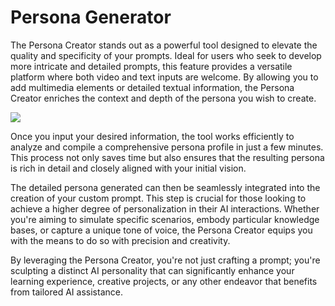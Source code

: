 Persona Generator
=================

The Persona Creator stands out as a powerful tool designed to elevate the quality and specificity of your prompts. Ideal for users who seek to develop more intricate and detailed prompts, this feature provides a versatile platform where both video and text inputs are welcome. By allowing you to add multimedia elements or detailed textual information, the Persona Creator enriches the context and depth of the persona you wish to create.

![](https://docs.myapps.ai/storage/page_media/2b98b5de-fc35-4885-8623-d501a62ccdd8.png)

Once you input your desired information, the tool works efficiently to analyze and compile a comprehensive persona profile in just a few minutes. This process not only saves time but also ensures that the resulting persona is rich in detail and closely aligned with your initial vision.

The detailed persona generated can then be seamlessly integrated into the creation of your custom prompt. This step is crucial for those looking to achieve a higher degree of personalization in their AI interactions. Whether you're aiming to simulate specific scenarios, embody particular knowledge bases, or capture a unique tone of voice, the Persona Creator equips you with the means to do so with precision and creativity.

By leveraging the Persona Creator, you're not just crafting a prompt; you're sculpting a distinct AI personality that can significantly enhance your learning experience, creative projects, or any other endeavor that benefits from tailored AI assistance.
